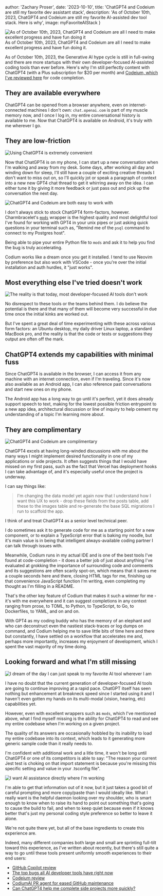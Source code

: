 


  author: 'Zachary Proser',
  date: '2023-10-10',
  title: 'ChatGPT4 and Codeium are still my favorite dev assistant stack', 
  description: 'As of October 10th, 2023, ChatGPT4 and Codeium are still my favorite AI-assisted dev tool stack. Here is why',
  image: myFavoriteAIStack
}


<ConsultingCaptureModal delay={35000} />

<Image src={myFavoriteAIStack} alt="As of October 10th, 2023, ChatGPT4 and Codeium are all I need to make excellent progress and have fun doing it" />
<figcaption>As of October 10th, 2023, ChatGPT4 and Codeium are all I need to make excellent progress and have fun doing it.</figcaption>

As of October 10th, 2023, the Generative AI hype cycle is still in full-swing and there are more startups with their own developer-focused AI-assisted coding tools than ever before. Here's why 
I'm still perfectly content with ChatGPT4 (with a Plus subscription for $20 per month) and [Codeium, which I've reviewed here](/blog/codeium-review) for code completion. 

## They are available everywhere

ChatGPT4 can be opened from a browser anywhere, even on internet-connected machines I don't own: `chat.openai.com` is part of my muscle memory now, and I once I log in, my entire 
conversational history is available to me. Now that ChatGPT4 is available on Android, it's truly with me wherever I go.  

## They are low-friction

<Image src={robotUpliftingHuman} alt="Using ChatGPT4 is extremely convenient" />

Now that ChatGPT4 is on my phone, I can start up a new conversation when I'm walking and away from my desk. Some days, after working all day and winding down for sleep, I'll still have a couple of exciting 
creative threads I don't want to miss out on, so I'll quickly jot or speak a paragraph of context into a new new GPT4 chat thread to get it whirring away on the idea. I can either tune it by giving it more 
feedback or just pass out and pick up the conversation the next day. 

<Image src={workingWithAI} alt="ChatGPT4 and Codeium are both easy to work with" />

I don't always stick to stock ChatGPT4 form-factors, however. Charmbracelet's [`mods`](https://github.com/charmbraclet/mods) wrapper is the highest quality and most delightful tool I've found for working with 
GPT4 in your unix pipes or just asking quick questions in your terminal such as, "Remind me of the `psql` command to connect to my Postgres host". 

Being able to pipe your entire Python file to `mods` and ask it 
to help you find the bug is truly accelerating. 

Codium works like a dream once you get it installed. I tend to use Neovim by preference but also work with VSCode - once you're over the initial installation and auth hurdles, it "just works".

## Most everything else I've tried doesn't work 

<Image src={mostAIToolsDontWork} alt="The reality is that today, most developer-focused AI tools don't work" />

No disrespect to these tools or the teams behind them. I do believe the potential is there and that many of them will become very successful in due time once the initial kinks are worked out. 

But I've spent a great deal of time experimenting with these across various form factors: an Ubuntu desktop, my daily driver Linux laptop, a standard MacBook pro, and the reality is that the code or tests
or suggestions they output are often off the mark. 

## ChatGPT4 extends my capabilities with minimal fuss

Since ChatGPT4 is available in the browser, I can access it from any machine with an internet connection, even if I'm traveling. Since it's now also available as an Android app, I can also reference past
conversations and start new ones on my phone. 

The Android app has a long way to go until it's perfect, yet it does already support speech to text, making for the lowest possible friction entrypoint to a new 
app idea, architectural discussion or line of inquiry to help cement my understanding of a topic I'm learning more about. 

## They are complimentary 

<Image src={complimentaryAI} alt="ChatGPT4 and Codeium are complimentary" />

ChatGPT4 excels at having long-winded discussions with me about the many ways I might implement desired functionality in one of my applications or side projects. It often suggests things that I would have missed 
on my first pass, such as the fact that Vercel has deployment hooks I can take advantage of, and it's especially useful once the project is underway. 

I can say things like: 

> I'm changing the data model yet again now that I understand how I want this UX to work - drop these fields from the posts table, add these to the images table and re-generate the base SQL migrations I run to scaffold the app. 

I think of and treat ChatGPT4 as a senior level technical peer. 

I do sometimes ask it to generate code for me as a starting point for a new component, or to explain a TypeScript error that is baking my noodle, but it's main value is in being that intelligent always-available 
coding partner I can talk through issues with. 

Meanwhile, Codium runs in my actual IDE and is one of the best tools I've found at code-completion - it does a better job of just about anything I've evaluated at grokking the importance of surrounding code and comments 
and its suggestions are often scarily spot-on, which means that it saves me a couple seconds here and there, closing HTML tags for me, finishing up that convenience JavaScript function I'm writing, even completing 
my thought as I'm filling in a README. 

That's the other key feature of Codium that makes it such a winner for me - it's with me everywhere and it can suggest completions in any context ranging from prose, to TOML, to Python, 
to TypeScript, to Go, to Dockerfiles, to YAML, and on and on. 

With GPT4 as my coding buddy who has the memory of an elephant and who can deconstruct even the nastiest stack-traces or log dumps on command, and Codium helping me to save little bits of time here and there but constantly,
I have settled on a workflow that accelerates me and, perhaps more importantly, increases my enjoyment of development, which I spent the vast majority of my time doing. 

## Looking forward and what I'm still missing 

<Image src={robotAndHumanTogetherness} alt="I dream of the day I can just speak to my favorite AI tool wherever I am" />

I have no doubt that the current generation of developer-focused AI tools are going to continue improving at a rapid pace. ChatGPT itself has seen nothing but enhancement at breakneck speed since I started using it and I haven't 
even gotten my hands on its multi-modal (vision, hearing, etc) capabilities yet. 

However, even with excellent wrappers such as `mods`, which I've mentioned above, what I find myself missing is the ability for ChatGPT4 to read and 
see my entire codebase when I'm working on a given project. 

The quality of its answers are occasionally hobbled by its inability to load my entire codebase into its context, which leads to it generating more generic sample code than it really needs to. 

I'm confident with additional work and a litle time, it won't be long until ChatGPT4 or one of its competitors is able to say: "The reason your current Jest test is choking on that import statement is because you're missing this specific setting and value in your .tsconfig file". 

<Image src={aiDirectEnhancement} alt="I want AI assistance directly where I'm working" />

I'm able to get that information out of it now, but it just takes a good bit of careful prompting and more copy/paste than I would ideally like. What I really want is the helpful daemon looking over my shoulder, who is smart enough to know 
when to raise its hand to point out something that's going to cause the build to fail, and when to keep quiet because even if it knows better that's just my personal coding style preference so better to leave it alone. 

We're not quite there yet, but all of the base ingredients to create this experience are. 

Indeed, many different companies both large and small are sprinting full-tilt toward this experience, as I've written about recently, but there's still quite a way to go until these tools present uniformly smooth experiences to their end users: 

* [GitHub Copilot review](/blog/github-copilot-review)
* [The top bugs all AI developer tools have right now](/blog/top-ai-dev-tools-bugs)
* [Codeium review](/blog/codeium-review)
* [CodiumAI PR agent for eased GitHub maintenance](/blog/codeium-ai-pinecone-pr-agent)
* [Can ChatGPT4 help me complete side projects more quickly?](/blog/chatgpt-4-experiment-and-ai-development)
